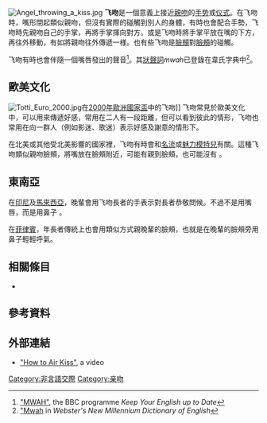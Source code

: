 [[File:Angel_throwing_a_kiss.jpg|thumb]]
'''飞吻'''是一個意義上接近[[親吻|親吻]]的[[手势|手势]]或[[仪式|仪式]]。在飞吻時，嘴形閉起類似親吻，但沒有實際的碰觸到別人的身體，有時也會配合手勢，飞吻時先親吻自己的手掌，再將手掌揮向對方。或是飞吻時將手掌平放在嘴的下方，再往外移動，有如將親吻往外傳遞一様。也有些飞吻是[[臉頰|臉頰]]對[[臉頰|臉頰]]的碰觸。

飞吻有時也會伴隨一個嘴唇發出的聲音<ref>[http://www.bbc.co.uk/czech/specials/2020_le_keepuptodate/page8.shtml "MWAH"], the BBC programme ''Keep Your English up to Date''</ref>。其[[狀聲詞|狀聲詞]]''mwah''已登錄在韋氏字典中<ref>[http://dictionary.reference.com/browse/mwah "Mwah] in ''Webster's New Millennium Dictionary of English''</ref>。

== 歐美文化 ==
[[File:Totti_Euro_2000.jpg|thumb]]在[[2000年歐洲國家盃|2000年歐洲國家盃]]中的飞吻]]
飞吻常見於歐美文化中，可以用來傳遞好感，常用在二人有一段距離，但可以看到彼此的情形，飞吻也常用在向一群人（例如影迷、歌迷）表示好感及謝意的情形下。

在北美或其他受北美影響的國家裡，飞吻有時會和[[名流|名流]]或[[魅力攝影|魅力模特兒]]有關。這種飞吻類似親吻臉頰，將嘴放在臉頰附近，可能有親到臉頰，也可能沒有<!--<ref name=UIO-kiss>{{cite web|url=http://folk.uio.no/mariesha/webmag/cheekKissing.html |title=Cheek Kissing|author=Marie Sophie Hahnsson |publisher=University of Oslo |accessdate=29 August 2008}}</ref>-->。

==東南亞==
在[[印尼|印尼]]及[[馬來西亞|馬來西亞]]，晚輩會用飞吻長者的手表示對長者恭敬問候。不過不是用嘴唇，而是用鼻子<!--Instead of pursing one's lips, the younger person exhaling through his nose softly on the hand before drawing the hand to the younger person's forehead.-->。

在[[菲律賓|菲律賓]]，年長者傳統上也會用類似方式親晚輩的臉頰，也就是在晚輩的臉頰旁用鼻子輕輕呼氣。

== 相關條目 ==
{{Commons category|Air kisses}}
*{{le|親吻臉頰|Cheek kissing}}

== 參考資料 ==
{{reflist}}

== 外部連結 ==
*[https://web.archive.org/web/20070408014128/http://www.videojug.com/film/how-to-air-kiss "How to Air Kiss"], a video

{{手势}}

<!--[[Category:Gestures|Category:Gestures]]
[[Category:Kissing|Category:Kissing]]
[[Category:Parting_traditions|Category:Parting traditions]]-->
[[Category:非言語交際|Category:非言語交際]]
[[Category:亲吻|Category:亲吻]]
{{sociology-stub}}